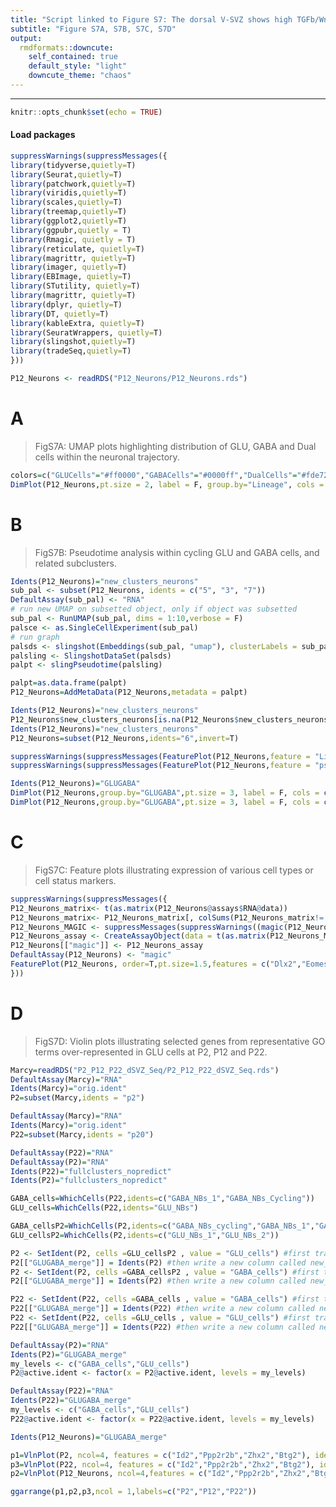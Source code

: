 ---
title: "Script linked to Figure S7: The dorsal V-SVZ shows high TGFb/Wnt signalling activity and contains pallial qNSCs showing high Bmpr1a receptor expression and signalling."
subtitle: "Figure S7A, S7B, S7C, S7D"
output:
  rmdformats::downcute:
    self_contained: true
    default_style: "light"
    downcute_theme: "chaos"
---
***

```{r setup, include=FALSE}
knitr::opts_chunk$set(echo = TRUE)
```

#### Load packages

```{r}
suppressWarnings(suppressMessages({
library(tidyverse,quietly=T)
library(Seurat,quietly=T)
library(patchwork,quietly=T)
library(viridis,quietly=T)
library(scales,quietly=T)
library(treemap,quietly=T)
library(ggplot2,quietly=T)
library(ggpubr,quietly = T)
library(Rmagic, quietly = T)
library(reticulate, quietly=T)
library(magrittr, quietly=T)
library(imager, quietly=T)
library(EBImage, quietly=T)
library(STutility, quietly=T)
library(magrittr, quietly=T)
library(dplyr, quietly=T)
library(DT, quietly=T)
library(kableExtra, quietly=T)
library(SeuratWrappers, quietly=T)
library(slingshot,quietly=T)
library(tradeSeq,quietly=T)
}))
```

```{r}
P12_Neurons <- readRDS("P12_Neurons/P12_Neurons.rds")
```

# A

>FigS7A: UMAP plots highlighting distribution of GLU, GABA and Dual cells within the neuronal trajectory.

```{r,fig.width=5,fig.height=4,fig.align="center"}
colors=c("GLUCells"="#ff0000","GABACells"="#0000ff","DualCells"="#fde725","NACells"="#DEDEDE")
DimPlot(P12_Neurons,pt.size = 2, label = F, group.by="Lineage", cols = colors )
```

# B

>FigS7B: Pseudotime analysis within cycling GLU and GABA cells, and related subclusters.

```{r,fig.align="center",fig.width=5,fig.height=4,fig.align="center"}

Idents(P12_Neurons)="new_clusters_neurons"
sub_pal <- subset(P12_Neurons, idents = c("5", "3", "7"))
DefaultAssay(sub_pal) <- "RNA"
# run new UMAP on subsetted object, only if object was subsetted
sub_pal <- RunUMAP(sub_pal, dims = 1:10,verbose = F)
palsce <- as.SingleCellExperiment(sub_pal)
# run graph
palsds <- slingshot(Embeddings(sub_pal, "umap"), clusterLabels = sub_pal$new_clusters_neurons,start.clus = 5)
palsling <- SlingshotDataSet(palsds)
palpt <- slingPseudotime(palsling)

palpt=as.data.frame(palpt)
P12_Neurons=AddMetaData(P12_Neurons,metadata = palpt)

Idents(P12_Neurons)="new_clusters_neurons"
P12_Neurons$new_clusters_neurons[is.na(P12_Neurons$new_clusters_neurons)] <- "6"
Idents(P12_Neurons)="new_clusters_neurons"
P12_Neurons=subset(P12_Neurons,idents="6",invert=T)

suppressWarnings(suppressMessages(FeaturePlot(P12_Neurons,feature = "Lineage1",cols = viridis(12),pt.size = 3)+scale_color_gradientn(colors = viridis(12), na.value = "lightgray")))
suppressWarnings(suppressMessages(FeaturePlot(P12_Neurons,feature = "pseudotime_GABA_curve1",cols = viridis(12),pt.size = 3)+scale_color_gradientn(colors = viridis(12), na.value = "lightgray")))

Idents(P12_Neurons)="GLUGABA"
DimPlot(P12_Neurons,group.by="GLUGABA",pt.size = 3, label = F, cols = c("#5A0017","#800021","#B76E78","#DEDEDE","#DEDEDE","#DEDEDE","#DEDEDE"))
DimPlot(P12_Neurons,group.by="GLUGABA",pt.size = 3, label = F, cols = c("#DEDEDE","#DEDEDE","#DEDEDE","#001277","#0c409f","#3074c7","#70a1dc"))

```


# C

>FigS7C: Feature plots illustrating expression of various cell types or cell status markers.

```{r,fig.width=12,fig.height=5,fig.align="center",message=FALSE,warning=FALSE}
suppressWarnings(suppressMessages({
P12_Neurons_matrix<- t(as.matrix(P12_Neurons@assays$RNA@data))
P12_Neurons_matrix<- P12_Neurons_matrix[, colSums(P12_Neurons_matrix!= 0) > 0]
P12_Neurons_MAGIC <- suppressMessages(suppressWarnings((magic(P12_Neurons_matrix,verbose = F))))
P12_Neurons_assay <- CreateAssayObject(data = t(as.matrix(P12_Neurons_MAGIC$result)))
P12_Neurons[["magic"]] <- P12_Neurons_assay
DefaultAssay(P12_Neurons) <- "magic"
FeaturePlot(P12_Neurons, order=T,pt.size=1.5,features = c("Dlx2","Eomes","Olig1","Pdgfra","Mcm2","Mki67","Sox10","Dcx"),ncol = 4)& scale_color_viridis_c(option="B")&theme_void()
}))
```

# D

> FigS7D: Violin plots illustrating selected genes from representative GO terms over-represented in GLU cells at P2, P12 and P22.

```{r,fig.width=12,fig.height=12,fig.align="center",message=FALSE,warning=FALSE}
Marcy=readRDS("P2_P12_P22_dSVZ_Seq/P2_P12_P22_dSVZ_Seq.rds")
DefaultAssay(Marcy)="RNA"
Idents(Marcy)="orig.ident"
P2=subset(Marcy,idents = "p2")

DefaultAssay(Marcy)="RNA"
Idents(Marcy)="orig.ident"
P22=subset(Marcy,idents = "p20")

DefaultAssay(P22)="RNA"
DefaultAssay(P2)="RNA"
Idents(P22)="fullclusters_nopredict"
Idents(P2)="fullclusters_nopredict"

GABA_cells=WhichCells(P22,idents=c("GABA_NBs_1","GABA_NBs_Cycling"))
GLU_cells=WhichCells(P22,idents="GLU_NBs")

GABA_cellsP2=WhichCells(P2,idents=c("GABA_NBs_cycling","GABA_NBs_1","GABA_NBs_2" ))
GLU_cellsP2=WhichCells(P2,idents=c("GLU_NBs_1","GLU_NBs_2"))

P2 <- SetIdent(P2, cells =GLU_cellsP2 , value = "GLU_cells") #first transform the cells into an ident
P2[["GLUGABA_merge"]] = Idents(P2) #then write a new column called new_clusters
P2 <- SetIdent(P2, cells =GABA_cellsP2 , value = "GABA_cells") #first transform the cells into an ident
P2[["GLUGABA_merge"]] = Idents(P2) #then write a new column called new_clusters

P22 <- SetIdent(P22, cells =GABA_cells , value = "GABA_cells") #first transform the cells into an ident
P22[["GLUGABA_merge"]] = Idents(P22) #then write a new column called new_clusters
P22 <- SetIdent(P22, cells =GLU_cells , value = "GLU_cells") #first transform the cells into an ident
P22[["GLUGABA_merge"]] = Idents(P22) #then write a new column called new_clusters

DefaultAssay(P2)="RNA"
Idents(P2)="GLUGABA_merge"
my_levels <- c("GABA_cells","GLU_cells")
P2@active.ident <- factor(x = P2@active.ident, levels = my_levels)

DefaultAssay(P22)="RNA"
Idents(P22)="GLUGABA_merge"
my_levels <- c("GABA_cells","GLU_cells")
P22@active.ident <- factor(x = P22@active.ident, levels = my_levels)

Idents(P12_Neurons)="GLUGABA_merge"

p1=VlnPlot(P2, ncol=4, features = c("Id2","Ppp2r2b","Zhx2","Btg2"), idents=c("GLU_cells","GABA_cells"), cols=c("#2442a4","#b55b71"),assay = "RNA",pt.size = 0.1)+stat_compare_means(label = "p.signif", label.x = 1.5)+xlab("")+NoLegend()
p3=VlnPlot(P22, ncol=4, features = c("Id2","Ppp2r2b","Zhx2","Btg2"), idents=c("GLU_cells","GABA_cells"), cols=c("#2442a4","#b55b71"),assay = "RNA",pt.size = 0.1)+stat_compare_means(label = "p.signif", label.x = 1.5)+xlab("")+NoLegend()
p2=VlnPlot(P12_Neurons, ncol=4,features = c("Id2","Ppp2r2b","Zhx2","Btg2"), idents=c("GLU_ident","GABA_ident"), cols=c("#2442a4","#b55b71"),assay = "RNA",pt.size = 0.1)+stat_compare_means(label = "p.signif", label.x = 1.5)+xlab("")+NoLegend()

ggarrange(p1,p2,p3,ncol = 1,labels=c("P2","P12","P22"))

```


